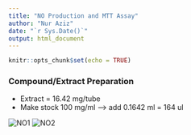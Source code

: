 ```yaml
---
title: "NO Production and MTT Assay"
author: "Nur Aziz"
date: "`r Sys.Date()`"
output: html_document
---
```


```r
knitr::opts_chunk$set(echo = TRUE)
```

### Compound/Extract Preparation
* Extract = 16.42 mg/tube 
* Make stock 100 mg/ml --> add 0.1642 ml = 164 ul

![NO1](content/NO1.png)
![NO2](content/NO2.png)
